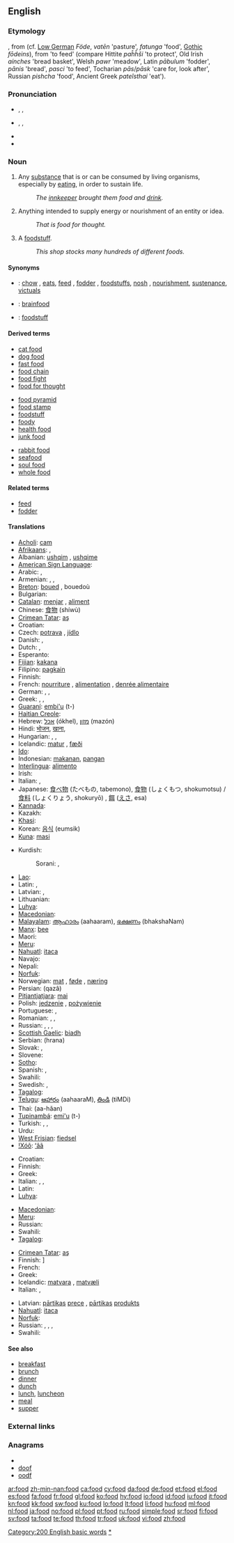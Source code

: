 ==English==

{{rank|respect|that's|Christian|745|food|trying|states|wished}}

===Etymology===
{{etyl|ang}} {{term|foda|fōda|lang=ang}}, from {{proto|Germanic|''fōdon''}} (cf. [[Low German]] ''Föde'', {{etyl|goh|-}} ''vatēn'' 'pasture', ''fatunga'' 'food', [[Gothic]] ''fōdeins''), from {{proto|Indo-European|''pati''-}} 'to feed' (compare Hittite ''paĥĥši'' 'to protect', Old Irish ''aínches'' 'bread basket', Welsh ''pawr'' 'meadow', Latin ''pābulum'' 'fodder', ''pānis'' 'bread', ''pasci'' 'to feed', Tocharian ''pās''/''pāsk'' 'care for, look after', Russian ''pishcha'' 'food', Ancient Greek ''pateîsthai'' 'eat').

===Pronunciation===
* {{a|UK}} {{enPR|fo͞od}}, {{IPA|/fuːd/}}, {{SAMPA|/fu:d/}}
* {{a|US}} {{enPR|fo͞od}}, {{IPA|/fud/}}, {{SAMPA|/fud/}}
* {{audio|En-uk-food.ogg|Audio (UK)}}
* {{rhymes|uːd}}

===Noun===
{{en-noun|s|-}}

# {{uncountable}} Any [[substance]] that is or can be consumed by living organisms, especially by [[eat]]ing, in order to sustain life.
#: ''The [[innkeeper]] brought them food and [[drink]].''
# {{uncountable|figuratively}} Anything intended to supply energy or nourishment of an entity or idea.
#: ''That is food for thought.''
# {{countable}} A [[foodstuff]].
#: ''This shop stocks many hundreds of different foods.''

====Synonyms====
* {{italbrac|substance consumed by living organisms}}: [[chow]] {{italbrac|slang}}, [[eats]]{{italbrac|slang}}, [[feed]] {{italbrac|for domesticated animals}}, [[fodder]] {{italbrac|for domesticated animals}}, [[foodstuff]]s, [[nosh]] {{italbrac|slang}}, [[nourishment]], [[sustenance]], [[victuals]]
* {{italbrac|anything intended to supply energy or nourishment of an entity or idea}}: [[brainfood]]
* {{italbrac|foodstuff}}: [[foodstuff]]

====Derived terms====
{{top3}}
* [[cat food]]
* [[dog food]]
* [[fast food]]
* [[food chain]]
* [[food fight]]
* [[food for thought]]
{{mid3}}
* [[food pyramid]]
* [[food stamp]]
* [[foodstuff]]
* [[foody]]
* [[health food]]
* [[junk food]]
{{mid3}}
* [[rabbit food]]<!--used figuratively of things like muesli-->
* [[seafood]]
* [[soul food]]
* [[whole food]]
{{bottom}}

====Related terms====
* [[feed]]
* [[fodder]]

====Translations====
{{trans-top|any substance consumed by living organisms to sustain life}}
* [[Acholi]]: [[cam]]
* [[Afrikaans]]: {{t-|af|kos|xs=Afrikaans}}, {{t-|af|voedsel|xs=Afrikaans}}
* Albanian: [[ushqim]] {{m}}, [[ushqime]] {{p}}
* [[American Sign Language]]: {{tø|ase|FlatO@Mouth-PalmBack}}
* Arabic: {{t-|ar|أکل|m|tr='akl}},  {{t|ar|مأكل|m|tr=ma'kal}}
* Armenian: {{t-|hy|ուտելիք|tr=utelik'}}, {{t-|hy|սնունդ|tr=snund}}, {{t-|hy|կերակուր|tr=kerakur}}
* [[Breton]]: [[boued]] {{m}}, bouedoù {{p}}
* Bulgarian: {{t+|bg|храна|f|tr=hraná}}
* [[Catalan]]: [[menjar]] {{m}}, [[aliment]] {{m}}
* Chinese: [[食物]] (shíwù)
* [[Crimean Tatar]]: [[aş]]
* Croatian: {{t-|hr|hrana|f|alt=hrána}}
* Czech: [[potrava]] {{f}}, [[jídlo]] {{n}}
* Danish: {{t+|da|mad|c}}, {{t|da|føde|c}}
* Dutch: {{t+|nl|voedsel|n}}, {{t+|nl|eten|n}}
* Esperanto: {{t-|eo|manĝaĵo|xs=Esperanto}}
* [[Fijian]]: [[kakana]]
* Filipino: [[pagkain]]
* Finnish: {{t+|fi|ruoka}}
* French: [[nourriture]] {{f}}, [[alimentation]] {{f}}, [[denrée alimentaire]] {{f}}
* German: {{t+|de|Nahrung|f}}, {{t+|de|Essen|n}}, {{t+|de|Lebensmittel|n}}
* Greek: {{t+|el|τροφή|f|tr=trofí}}, {{t+|el|φαγητό|n|tr=fagitó}},  {{t|el|φαΐ|n|tr=faḯ|sc=Grek}}
* [[Guaraní]]: [[embi'u]] (t-)
* [[Haitian Creole]]: {{tø|ht|manje}}
* Hebrew: [[אכל]] (ókhel), [[מזון]] (mazón) {{m}}
* Hindi: [[भोजन]], [[खाना]],
* Hungarian: {{t+|hu|étel}}, {{t+|hu|ennivaló}}, {{t+|hu|élelmiszer}}
* Icelandic: [[matur]] {{m}}, [[fæði]] {{n}}
* [[Ido]]: {{t+|io|nutrivo|xs=Ido}}
* Indonesian: [[makan|makanan]], [[pangan]] {{italbrac|scientific term}}
* [[Interlingua]]: [[alimento#Interlingua|alimento]]
* Irish: {{t+|ga|bia|xs=Irish}}
* Italian: {{t+|it|cibo|m}}, {{t+|it|alimento|m}}
* Japanese: [[食べ物]] (たべもの, tabemono), [[食物]] (しょくもつ, shokumotsu) / [[食料]] (しょくりょう, shokuryō) {{italbrac|scientific term}}, {{italbrac|when eaten by animals}} [[餌]] ([[えさ]], esa)
* [[Kannada]]: {{t-|kn|ಕೂತ|tr=ūta|sc=Knda|xs=Kannada}}
* Kazakh: {{t-|kk|ас|tr=as|sc=Cyrl|xs=Kazakh}}
* [[Khasi]]: {{tø|kha|jingbam}}
* Korean: [[음식]] (eumsik)
* [[Kuna]]: [[masi]]
{{trans-mid}}
* Kurdish:
*: Sorani: {{t|ku|خوارده‌مه‌نی|tr=xwardemení|sc=ku-Arab}}, {{t|ku|چێشت|tr=çésht|sc=ku-Arab}}
* [[Lao]]: {{t+|lo|ອາຫານ|tr='aa-haan|sc=Laoo|xs=Lao}}
* Latin: {{t-|la|cibus|m}},  {{t-|la|pabulum|n|alt=pābulum}}
* Latvian: {{t-|lv|pārtika|f|xs=Latvian}}, {{t-|lv|ēdiens|m|xs=Latvian}}
* Lithuanian: {{t+|lt|maistas|m|xs=Lithuanian}}
* [[Luhya]]: {{tø|luy|syakhulia}}
* [[Macedonian]]: {{t-|mk|храна|f|tr=hrána}}
* [[Malayalam]]: [[ആഹാരം]] (aahaaram), [[ഭക്ഷണം]] (bhakshaNam)
* [[Manx]]: [[bee#Manx|bee]]
* Maori: {{t-|mi|kai|xs=Maori}}
* [[Meru]]: {{tø|mer|irio}}
* [[Nahuatl]]: [[itaca]]
* Navajo: {{tø|nv|chʼiyáán}}
* Nepali: {{t-|ne|खाना|sc=Deva|xs=Nepali}}
* [[Norfuk]]: {{tø|cpe-nor|wettles}}
* Norwegian: [[mat#Norwegian|mat]] {{m}}, [[føde]] {{m|f}}, [[næring]] {{m|f}}
* Persian: {{fa-Arab|[[غذا]]}} (qazâ)
* [[Pitjantjatjara]]: [[mai]]
* Polish: [[jedzenie]] {{n}}, [[pożywienie]] {{n}}
* Portuguese: {{t+|pt|comida|f}}, {{t+|pt|alimento|m}}
* Romanian: {{t+|ro|aliment|n}}, {{t+|ro|mâncare|f}}, {{t+|ro|hrană|f}}
* Russian: {{t+|ru|еда|f|tr=jedá}}, {{t|ru|корм|m|tr=korm}}, {{t+|ru|пища|f|tr=píš'a}}, {{t+|ru|питание|n|tr=pitánije}}
* [[Scottish Gaelic]]: [[biadh]] {{m}}
* Serbian: {{t-|sr|храна|f|sc=Cyrl}} (hrana)
* Slovak: {{t-|sk|jedlo|n}}, {{t-|sk|strava|f}}
* Slovene: {{t+|sl|hrana|f}}
* [[Sotho]]: {{t+|st|dijo|xs=Sotho}}
* Spanish: {{t+|es|alimento|m}}, {{t+|es|comida|f}}
* Swahili: {{t+|sw|chakula|xs=Swahili}}
* Swedish: {{t+|sv|mat}}, {{t+|sv|föda}}
* [[Tagalog]]: {{t|tl|pagkain|xs=Tagalog}}
* [[Telugu]]: [[ఆహారం]] (aahaaraM), [[తిండి]] (tiMDi)
* Thai: {{Thai|[[อาหาร]]}} (aa-hăan)
* [[Tupinambá]]: [[emi'u]] (t-)
* Turkish: {{t|tr|yiyecek}},  {{t+|tr|yemek}},  {{t|tr|besin}}
* Urdu: {{t-|ur|کھانا|tr=khana|xs=Urdu}}
* [[West Frisian]]: [[fiedsel]]
* [[!Xóõ]]: [[ʻâã]]
{{trans-bottom}}

{{trans-top|anything intended to supply energy or nourishment of other forms}}
* Croatian: {{t-|hr|hrana|f|alt=hrána}}
* Finnish: {{t+|fi|ravinto}}
* Greek: {{t+|el|τροφή|f|tr=trofí}}
* Italian: {{t+|it|cibo|m}}, {{t+|it|alimento|m}},  {{t-|it|nutrimento|m}}
* Latin: {{t-|la|pabulum|n|alt=pābulum}}
* [[Luhya]]: {{tø|luy|syakhulia}}
{{trans-mid}}
* [[Macedonian]]: {{t-|mk|храна|f|tr=hrána}}
* [[Meru]]: {{tø|mer|irio}}
* Russian: {{t+|ru|пища|f|tr=píš'a}}
* Swahili: {{t+|sw|chakula|xs=Swahili}}
* [[Tagalog]]: {{t|tl|pagkain|xs=Tagalog}}
{{trans-bottom}}

{{trans-top|foodstuff}}
* [[Crimean Tatar]]: [[aş]]
* Finnish: {{t+|fi|elintarvike}}]
* French: {{t+|fr|aliment|m}}
* Greek: {{t|el|τρόφιμα|n|p|tr=trófima}}
* Icelandic: [[matvara]] {{f}}, [[matvæli]] {{n}}
* Italian: {{t+|it|cibo|m}}, {{t+|it|alimento|m}}
{{trans-mid}}
* Latvian: [[pārtika]]s [[prece]] {{f}}, [[pārtika]]s [[produkts]] {{m}}
* [[Nahuatl]]: [[itaca]]
* [[Norfuk]]: {{tø|cpe-nor|wettles}}
* Russian: {{t+|ru|еда|f|tr=jedá}}, {{t|ru|корм|m|tr=korm}}, {{t+|ru|пища|f|tr=píšča}}, {{t+|ru|питание|n|tr=pitánije}}
* Swahili: {{t+|sw|chakula|xs=Swahili}}
{{trans-bottom}}

====See also====
* [[breakfast]]
* [[brunch]]
* [[dinner]]
* [[dunch]]<!--don't put definitions here: (''an intermediate meal between lunch and dinner'')-->
* [[lunch]], [[luncheon]]
* [[meal]]
* [[supper]]

===External links===
{{projectlinks
|pedia
|commons}}

===Anagrams===
* {{alphagram|dfoo}}
* [[doof#English|doof]]
* [[oodf#English|oodf]]

[[Category:200 English basic words]]
[[Category:Food and drink|*]]

[[ar:food]]
[[zh-min-nan:food]]
[[ca:food]]
[[cy:food]]
[[da:food]]
[[de:food]]
[[et:food]]
[[el:food]]
[[es:food]]
[[fa:food]]
[[fr:food]]
[[gl:food]]
[[ko:food]]
[[hy:food]]
[[io:food]]
[[id:food]]
[[iu:food]]
[[it:food]]
[[kn:food]]
[[kk:food]]
[[sw:food]]
[[ku:food]]
[[lo:food]]
[[lt:food]]
[[li:food]]
[[hu:food]]
[[ml:food]]
[[nl:food]]
[[ja:food]]
[[no:food]]
[[pl:food]]
[[pt:food]]
[[ru:food]]
[[simple:food]]
[[sr:food]]
[[fi:food]]
[[sv:food]]
[[ta:food]]
[[te:food]]
[[th:food]]
[[tr:food]]
[[uk:food]]
[[vi:food]]
[[zh:food]]